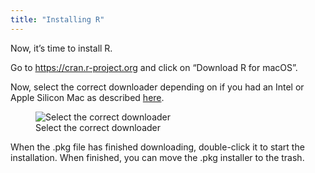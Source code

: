 ```yaml
---
title: "Installing R"
---
```


Now, it's time to install R. 

Go to <https://cran.r-project.org> and click on "Download R for macOS".  

Now, select the correct downloader depending on if you had an Intel or Apple Silicon Mac as described [here](setup_2.qmd). 

![Select the correct downloader](r_version.png)

When the .pkg file has finished downloading, double-click it to start the installation. 
When finished, you can move the .pkg installer to the trash. 
